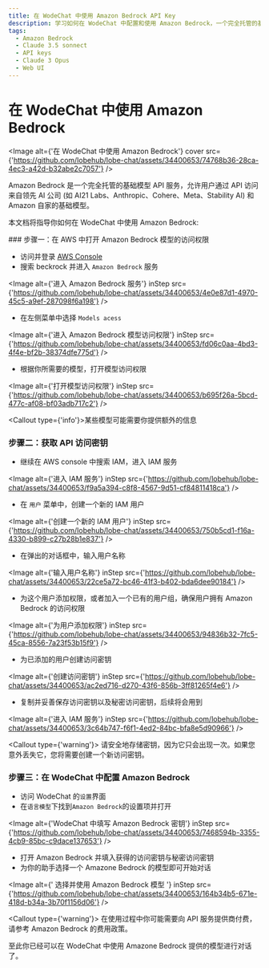 ```yaml
---
title: 在 WodeChat 中使用 Amazon Bedrock API Key
description: 学习如何在 WodeChat 中配置和使用 Amazon Bedrock，一个完全托管的基础模型API服务，以便开始对话。
tags:
  - Amazon Bedrock
  - Claude 3.5 sonnect
  - API keys
  - Claude 3 Opus
  - Web UI
---
```


# 在 WodeChat 中使用 Amazon Bedrock

<Image alt={'在 WodeChat 中使用 Amazon Bedrock'} cover src={'https://github.com/lobehub/lobe-chat/assets/34400653/74768b36-28ca-4ec3-a42d-b32abe2c7057'} />

Amazon Bedrock 是一个完全托管的基础模型 API 服务，允许用户通过 API 访问来自领先 AI 公司 (如 AI21 Labs、Anthropic、Cohere、Meta、Stability AI) 和 Amazon 自家的基础模型。

本文档将指导你如何在 WodeChat 中使用 Amazon Bedrock:

<Steps>
  ### 步骤一：在 AWS 中打开 Amazon Bedrock 模型的访问权限

  - 访问并登录 [AWS Console](https://console.aws.amazon.com/)
  - 搜索 beckrock 并进入 `Amazon Bedrock` 服务

  <Image alt={'进入 Amazon Bedrock 服务'} inStep src={'https://github.com/lobehub/lobe-chat/assets/34400653/4e0e87d1-4970-45c5-a9ef-287098f6a198'} />

  - 在左侧菜单中选择 `Models acess`

  <Image alt={'进入 Amazon Bedrock 模型访问权限'} inStep src={'https://github.com/lobehub/lobe-chat/assets/34400653/fd06c0aa-4bd3-4f4e-bf2b-38374dfe775d'} />

  - 根据你所需要的模型，打开模型访问权限

  <Image alt={'打开模型访问权限'} inStep src={'https://github.com/lobehub/lobe-chat/assets/34400653/b695f26a-5bcd-477c-af08-bf03adb717c2'} />

  <Callout type={'info'}>某些模型可能需要你提供额外的信息</Callout>

  ### 步骤二：获取 API 访问密钥

  - 继续在 AWS console 中搜索 IAM，进入 IAM 服务

  <Image alt={'进入 IAM 服务'} inStep src={'https://github.com/lobehub/lobe-chat/assets/34400653/f9a5a394-c8f8-4567-9d51-cf84811418ca'} />

  - 在 `用户` 菜单中，创建一个新的 IAM 用户

  <Image alt={'创建一个新的 IAM 用户'} inStep src={'https://github.com/lobehub/lobe-chat/assets/34400653/750b5cd1-f16a-4330-b899-c27b28b1e837'} />

  - 在弹出的对话框中，输入用户名称

  <Image alt={'输入用户名称'} inStep src={'https://github.com/lobehub/lobe-chat/assets/34400653/22ce5a72-bc46-41f3-b402-bda6dee90184'} />

  - 为这个用户添加权限，或者加入一个已有的用户组，确保用户拥有 Amazon Bedrock 的访问权限

  <Image alt={'为用户添加权限'} inStep src={'https://github.com/lobehub/lobe-chat/assets/34400653/94836b32-7fc5-45ca-8556-7a23f53b15f9'} />

  - 为已添加的用户创建访问密钥

  <Image alt={'创建访问密钥'} inStep src={'https://github.com/lobehub/lobe-chat/assets/34400653/ac2ed716-d270-43f6-856b-3ff81265f4e6'} />

  - 复制并妥善保存访问密钥以及秘密访问密钥，后续将会用到

  <Image alt={'进入 IAM 服务'} inStep src={'https://github.com/lobehub/lobe-chat/assets/34400653/3c64b747-f6f1-4ed2-84bc-bfa8e5d90966'} />

  <Callout type={'warning'}>
    请安全地存储密钥，因为它只会出现一次。如果您意外丢失它，您将需要创建一个新访问密钥。
  </Callout>

  ### 步骤三：在 WodeChat 中配置 Amazon Bedrock

  - 访问 WodeChat 的`设置`界面
  - 在`语言模型`下找到`Amazon Bedrock`的设置项并打开

  <Image alt={'WodeChat 中填写 Amazon Bedrock 密钥'} inStep src={'https://github.com/lobehub/lobe-chat/assets/34400653/7468594b-3355-4cb9-85bc-c9dace137653'} />

  - 打开 Amazon Bedrock 并填入获得的访问密钥与秘密访问密钥
  - 为你的助手选择一个 Amazone Bedrock 的模型即可开始对话

  <Image alt={' 选择并使用 Amazon Bedrock 模型 '} inStep src={'https://github.com/lobehub/lobe-chat/assets/34400653/164b34b5-671e-418d-b34a-3b70f1156d06'} />

  <Callout type={'warning'}>
    在使用过程中你可能需要向 API 服务提供商付费，请参考 Amazon Bedrock 的费用政策。
  </Callout>
</Steps>

至此你已经可以在 WodeChat 中使用 Amazone Bedrock 提供的模型进行对话了。
